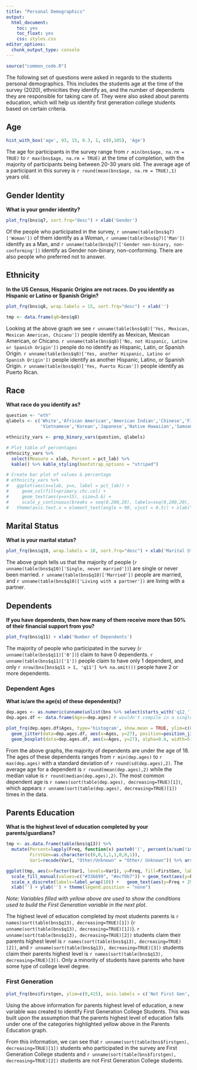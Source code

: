 ```yaml
---
title: "Personal Demographics"
output: 
  html_document: 
    toc: yes
    toc_float: yes
    css: styles.css
editor_options: 
  chunk_output_type: console
---
```



```r
source("common_code.R")
```

The following set of questions were asked in regards to the students personal demographics. This includes the students age at the time of the survey (2020), ethnicities they identify as, and the number of dependents they are responsible for taking care of. They were also asked about parents education, which will help us identify first generation college students based on certain criteria.

## Age
```r
hist_with_box('age', 93, 15, 0.3, 1, c(0,105), 'Age')
```
The age for participants in the survey range from `r min(bns$age, na.rm = TRUE)` to `r max(bns$age, na.rm = TRUE)` at the time of completion, with the majority of participants being between 20-30 years old. The average age of a participant in this survey is `r round(mean(bns$age, na.rm = TRUE),1)` years old.

## Gender Identity
**What is your gender identity?**
```r
plot_frq(bns$q7, sort.frq="desc") + xlab('Gender')
```
Of the people who participated in the survey, `r unname(table(bns$q7)['Woman'])` of them identify as a Woman, `r unname(table(bns$q7)['Man'])` identify as a Man, and `r unname(table(bns$q7)['Gender non-binary, non-conforming'])` identify as Gender non-binary, non-conforming. There are also people who preferred not to answer.

## Ethnicity
**In the US Census, Hispanic Origins are not races. Do you identify as Hispanic or Latino or Spanish Origin?**
```r
plot_frq(bns$q8, wrap.labels = 15, sort.frq="desc") + xlab('')

tmp <- data.frame(q8=bns$q8)
```
Looking at the above graph we see `r unname(table(bns$q8)['Yes, Mexican, Mexican American, Chicano'])` people identify as Mexican, Mexican American, or Chicano. `r unname(table(bns$q8)['No, not Hispanic, Latino or Spanish Origin'])` people do no identify as Hispanic, Latin, or Spanish Origin. `r unname(table(bns$q8)['Yes, another Hispanic, Latino or Spanish Origin'])` people identify as another Hispanic, Latino, or Spanish Origin. `r unname(table(bns$q8)['Yes, Puerto Rican'])` people identify as Puerto Rican.

## Race
**What race do you identify as?**
```r
question <- "eth"
qlabels <- c('White','African American','American Indian','Chinese','Filipino','Asian Indian','Other Asian',
             'Vietnamese','Korean','Japanese','Native Hawaiian','Samoan','Chamorro','Other Pacific Islander')

ethnicity_vars <- prep_binary_vars(question, qlabels)

# Plot table of percentages
ethnicity_vars %>% 
  select(Measure = xlab, Percent = pct_lab) %>% 
  kable() %>% kable_styling(bootstrap_options = "striped")

# Create bar plot of values & percentage 
# ethnicity_vars %>% 
#   ggplot(aes(x=xlab, y=x, label = pct_lab)) + 
#     geom_col(fill=primary.chc.col) + 
#     geom_text(aes(y=x+15), size=3.6) +
#     scale_y_continuous(breaks = seq(0,200,20), labels=seq(0,200,20), limits = c(0,180)) +
#   theme(axis.text.x = element_text(angle = 90, vjust = 0.5)) + xlab("") + ylab("")
```


## Marital Status
**What is your marital status?**
```r
plot_frq(bns$q10, wrap.labels = 10, sort.frq="desc") + xlab('Marital Status')
```
The above graph tells us that the majority of people (`r unname(table(bns$q10)['Single, never married'])`) are single or never been married. `r unname(table(bns$q10)['Married'])` people are married, and `r unname(table(bns$q10)['Living with a partner'])` are living with a partner.

## Dependents
**If you have dependents, then how many of them receive more than 50% of their financial support from you?**
```r
plot_frq(bns$q11) + xlab('Number of Dependents')
```
The majority of people who participated in the survey (`r unname(table(bns$q11)['0'])`) claim to have 0 dependents. `r unname(table(bns$q11)['1'])` people claim to have only 1 dependent, and only `r nrow(bns[bns$q11 > 1, 'q11'] %>% na.omit())` people have 2 or more dependents.

### Dependent Ages
**What is/are the age(s) of these dependent(s)?**
```r
dep.ages <- as.numeric(unname(unlist(bns %>% select(starts_with('q12_')))) %>% na.omit())
dep.ages.df <- data.frame(Ages=dep.ages) # wouldn't compile in a single line for some reason

plot_frq(dep.ages.df$Ages, type='histogram', show.mean = TRUE, ylim=c(0,30), xlim=c(0,103), show.mean.val = FALSE, show.sd = FALSE) +
  geom_jitter(data=dep.ages.df, aes(x=Ages, y=27), position=position_jitter(height=2)) + 
  geom_boxplot(data=dep.ages.df, aes(x=Ages, y=27), alpha=0.6, width=5, fill="#336699") + xlab('Dependent Ages (Years)')
```
From the above graphs, the majority of dependents are under the age of 18. The ages of these dependents ranges from `r min(dep.ages)` to `r max(dep.ages)` with a standard deviation of `r round(sd(dep.ages),2)`. The average age for a dependent is `r round(mean(dep.ages),2)` while the median value is `r round(median(dep.ages),2)`. The most common dependent age is `r names(sort(table(dep.ages), decreasing=TRUE)[1])`, which appears `r unname(sort(table(dep.ages), decreasing=TRUE)[1])` times in the data.

## Parents Education
**What is the highest level of education completed by your parents/guardians?**
```r
tmp <- as.data.frame(table(bns$q13)) %>% 
  mutate(Percent=lapply(Freq, function(x) paste0('(', percent(x/sum(!is.na(bns[['q13']])), accuracy = 0.1), ')')),
         FirstGen=as.character(c(0,0,1,1,1,0,0,1)),
         Var1=recode(Var1, "Other/Unknown" = "Other/ Unknown")) %>% arrange((desc(Freq)))

ggplot(tmp, aes(x=factor(Var1, levels=Var1), y=Freq, fill=FirstGen, label=Percent)) + geom_col(colour = "black") + 
  scale_fill_manual(values=c("#336699", "#ecf0b7")) + geom_text(aes(y=Freq+13)) + ylim(0,220) + 
  scale_x_discrete(labels=label_wrap(10)) +   geom_text(aes(y=Freq + 29, label=Freq)) + 
  xlab('') + ylab('') + theme(legend.position = "none")
```
*Note: Variables filled with yellow above are used to show the conditions used to build the First Generation variable in the next plot*.

The highest level of education completed by most students parents is `r names(sort(table(bns$q13), decreasing=TRUE)[1])` (`r unname(sort(table(bns$q13), decreasing=TRUE)[1])`). `r unname(sort(table(bns$q13), decreasing=TRUE)[2])` students claim their parents highest level is `r names(sort(table(bns$q13), decreasing=TRUE)[2])`, and `r unname(sort(table(bns$q13), decreasing=TRUE)[3])` students claim their parents highest level is `r names(sort(table(bns$q13), decreasing=TRUE)[3])`. Only a minority of students have parents who have some type of college level degree.

### First Generation
```r
plot_frq(bns$firstgen, ylim=c(0,415), axis.labels = c('Not First Gen', 'First Gen')) + xlab('')
```
Using the above information for parents highest level of education, a new variable was created to identify First Generation College Students. This was built upon the assumption that the parents highest level of education falls under one of the categories highlighted yellow above in the Parents Education graph.

From this information, we can see that `r unname(sort(table(bns$firstgen), decreasing=TRUE)[1])` students who participated in the survey are First Generation College students and `r unname(sort(table(bns$firstgen), decreasing=TRUE)[2])` students are not First Generation College students. 

